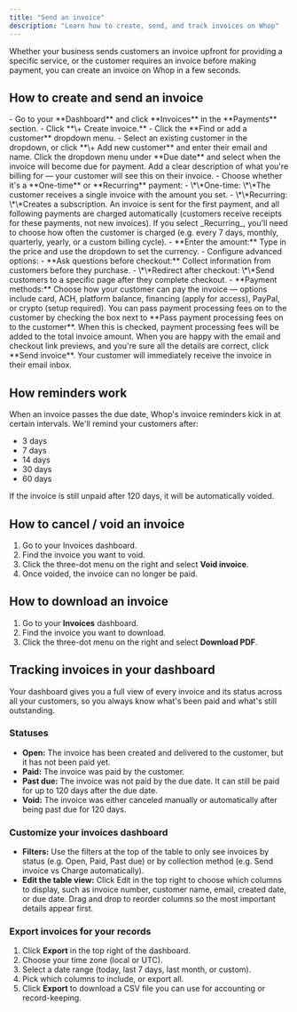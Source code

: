 ```yaml
---
title: "Send an invoice"
description: "Learn how to create, send, and track invoices on Whop"
---
```


Whether your business sends customers an invoice upfront for providing a specific service, or the customer requires an invoice before making payment,
you can create an invoice on Whop in a few seconds.

## How to create and send an invoice

<Steps>
  <Step title="Navigate to 'Invoices'" titleSize="h3">
    - Go to your **Dashboard** and click **Invoices** in the **Payments** section.
    - Click **\+ Create invoice.**
  </Step>

  <Step title="Add customer details" titleSize="h3">
    - Click the **Find or add a customer** dropdown menu.
    - Select an existing customer in the dropdown, or click **\+ Add new customer** and enter their email and name.
  </Step>

  <Step title="Add due date" titleSize="h3">
    Click the dropdown menu under **Due date** and select when the invoice will become due for payment.
  </Step>

  <Step title="Add description" titleSize="h3">
    Add a clear description of what you're billing for — your customer will see this on their invoice.
  </Step>

  <Step title="Add amount" titleSize="h3">
    - Choose whether it's a **One-time** or **Recurring** payment:
      - \*\*One-time: \*\*The customer receives a single invoice with the amount you set.
      - \*\*Recurring: \*\*Creates a subscription. An invoice is sent for the first payment, and all following payments are charged automatically (customers receive receipts for these payments, not new invoices). If you select _Recurring_, you'll need to choose how often the customer is charged (e.g. every 7 days, monthly, quarterly, yearly, or a custom billing cycle).
    - **Enter the amount:** Type in the price and use the dropdown to set the currency.
    - Configure advanced options:
      - **Ask questions before checkout:** Collect information from customers before they purchase.
      - \*\*Redirect after checkout: \*\*Send customers to a specific page after they complete checkout.
      - **Payment methods:** Choose how your customer can pay the invoice — options include card, ACH, platform balance, financing (apply for access), PayPal, or crypto (setup required).
  </Step>

  <Step title="Pass processing fees (optional)" titleSize="h3">
    You can pass payment processing fees on to the customer by checking the box next to **Pass payment processing fees on to the customer**. When this is checked, payment processing fees will be added to the total invoice amount.
  </Step>

  <Step title="Send invoice" titleSize="h3">
    When you are happy with the email and checkout link previews, and you're sure all the details are correct, click **Send invoice**. Your customer will immediately receive the invoice in their email inbox.
  </Step>
</Steps>


## How reminders work

When an invoice passes the due date, Whop's invoice reminders kick in at certain intervals. We'll remind your customers after:
- 3 days
- 7 days
- 14 days
- 30 days
- 60 days

If the invoice is still unpaid after 120 days, it will be automatically voided.

## How to cancel / void an invoice

1. Go to your Invoices dashboard.
2. Find the invoice you want to void.
3. Click the three-dot menu on the right and select **Void invoice**.
4. Once voided, the invoice can no longer be paid.

## How to download an invoice

1. Go to your **Invoices** dashboard.
2. Find the invoice you want to download.
3. Click the three-dot menu on the right and select **Download PDF**.

## Tracking invoices in your dashboard

Your dashboard gives you a full view of every invoice and its status across all your customers, so you always know what's been paid and what's still outstanding.

### Statuses

- **Open:** The invoice has been created and delivered to the customer, but it has not been paid yet.
- **Paid:** The invoice was paid by the customer.
- **Past due:** The invoice was not paid by the due date. It can still be paid for up to 120 days after the due date.
- **Void:** The invoice was either canceled manually or automatically after being past due for 120 days.

### Customize your invoices dashboard

- **Filters:** Use the filters at the top of the table to only see invoices by status (e.g. Open, Paid, Past due) or by collection method (e.g. Send invoice vs Charge automatically).
- **Edit the table view:** Click Edit in the top right to choose which columns to display, such as invoice number, customer name, email, created date, or due date. Drag and drop to reorder columns so the most important details appear first.

### Export invoices for your records

1. Click **Export** in the top right of the dashboard.
2. Choose your time zone (local or UTC).
3. Select a date range (today, last 7 days, last month, or custom).
4. Pick which columns to include, or export all.
5. Click **Export** to download a CSV file you can use for accounting or record-keeping.
